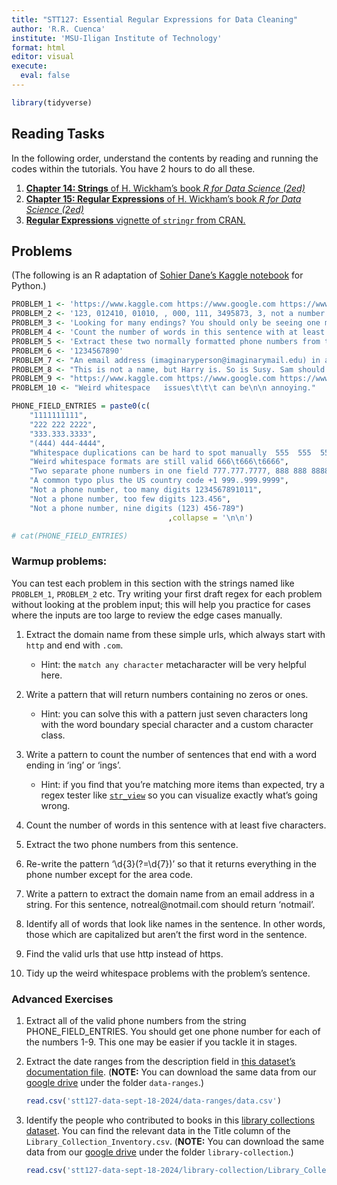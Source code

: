 ```yaml
---
title: "STT127: Essential Regular Expressions for Data Cleaning"
author: 'R.R. Cuenca'
institute: 'MSU-Iligan Institute of Technology'
format: html
editor: visual
execute: 
  eval: false
---
```


```r
library(tidyverse)
```

## Reading Tasks

In the following order, understand the contents by reading and running the codes within the tutorials. You have 2 hours to do all these.

1.  [**Chapter 14: Strings** of H. Wickham's book *R for Data Science (2ed)*](https://r4ds.hadley.nz/strings "https://r4ds.hadley.nz/strings")
2.  [**Chapter 15: Regular Expressions** of H. Wickham's book *R for Data Science (2ed)*](https://r4ds.hadley.nz/regexps "https://r4ds.hadley.nz/regexps")
3.  [**Regular Expressions** vignette of `stringr` from CRAN.](https://cran.r-project.org/web/packages/stringr/vignettes/regular-expressions.html "https://cran.r-project.org/web/packages/stringr/vignettes/regular-expressions.html")

## Problems

(The following is an R adaptation of [Sohier Dane's Kaggle notebook](https://www.kaggle.com/code/sohier/exercises-for-intro-to-regular-expressions) for Python.)

```r
PROBLEM_1 <- 'https://www.kaggle.com https://www.google.com https://www.wikipedia.com'
PROBLEM_2 <- '123, 012410, 01010, , 000, 111, 3495873, 3, not a number!, ...!@$,.'
PROBLEM_3 <- 'Looking for many endings? You should only be seeing one match.'
PROBLEM_4 <- 'Count the number of words in this sentence with at least five characters.'
PROBLEM_5 <- 'Extract these two normally formatted phone numbers from this sentence: (123) 456 7890, 123-456-7890.'
PROBLEM_6 <- '1234567890'
PROBLEM_7 <- "An email address (imaginaryperson@imaginarymail.edu) in a sentence. Don't match Invalid_email@invalid."
PROBLEM_8 <- "This is not a name, but Harry is. So is Susy. Sam should be missed as it's the first word in the sentence."
PROBLEM_9 <- "https://www.kaggle.com https://www.google.com https://www.wikipedia.com http://phishing.com not.a.url gibberish41411 http https www.com"
PROBLEM_10 <- "Weird whitespace   issues\t\t\t can be\n\n annoying."

PHONE_FIELD_ENTRIES = paste0(c(
    "1111111111",
    "222 222 2222",
    "333.333.3333",
    "(444) 444-4444",
    "Whitespace duplications can be hard to spot manually  555  555  5555 ",
    "Weird whitespace formats are still valid 666\t666\t6666",
    "Two separate phone numbers in one field 777.777.7777, 888 888 8888",
    "A common typo plus the US country code +1 999..999.9999",
    "Not a phone number, too many digits 1234567891011",
    "Not a phone number, too few digits 123.456",
    "Not a phone number, nine digits (123) 456-789")
                                   ,collapse = '\n\n')

# cat(PHONE_FIELD_ENTRIES)
```

### **Warmup problems:**

You can test each problem in this section with the strings named like `PROBLEM_1`, `PROBLEM_2` etc. Try writing your first draft regex for each problem without looking at the problem input; this will help you practice for cases where the inputs are too large to review the edge cases manually.

1.  Extract the domain name from these simple urls, which always start with `http` and end with `.com`.

    -   Hint: the `match any character` metacharacter will be very helpful here.

2.  Write a pattern that will return numbers containing no zeros or ones.

    -   Hint: you can solve this with a pattern just seven characters long with the word boundary special character and a custom character class.

3.  Write a pattern to count the number of sentences that end with a word ending in 'ing' or 'ings'.

    -   Hint: if you find that you're matching more items than expected, try a regex tester like [`str_view`](https://stringr.tidyverse.org/reference/str_view.html "https://stringr.tidyverse.org/reference/str_view.html") so you can visualize exactly what's going wrong.

4.  Count the number of words in this sentence with at least five characters.

5.  Extract the two phone numbers from this sentence.

6.  Re-write the pattern '\\d{3}(?=\\d{7})' so that it returns everything in the phone number except for the area code.

7.  Write a pattern to extract the domain name from an email address in a string. For this sentence, notreal\@notmail.com should return 'notmail'.

8.  Identify all of words that look like names in the sentence. In other words, those which are capitalized but aren't the first word in the sentence.

9.  Find the valid urls that use http instead of https.

10. Tidy up the weird whitespace problems with the problem's sentence.

### **Advanced Exercises**

1.  Extract all of the valid phone numbers from the string PHONE_FIELD_ENTRIES. You should get one phone number for each of the numbers 1-9. This one may be easier if you tackle it in stages.

2.  Extract the date ranges from the description field in [this dataset's documentation file](https://www.kaggle.com/sohier/nber-macrohistory-database/data). (**NOTE:** You can download the same data from our [google drive](https://drive.google.com/drive/folders/1qvuZQP5rzTuu9wO3WXEY0wflLyPnMRu2?usp=sharing) under the folder `data-ranges`.)

    ```r
    read.csv('stt127-data-sept-18-2024/data-ranges/data.csv')
    ```

3.  Identify the people who contributed to books in this [library collections dataset](https://www.kaggle.com/seattle-public-library/seattle-library-checkout-records/data). You can find the relevant data in the Title column of the `Library_Collection_Inventory.csv`. (**NOTE:** You can download the same data from our [google drive](https://drive.google.com/drive/folders/1qvuZQP5rzTuu9wO3WXEY0wflLyPnMRu2?usp=sharing) under the folder `library-collection`.)

    ```r
    read.csv('stt127-data-sept-18-2024/library-collection/Library_Collection_Inventory.csv')
    ```
